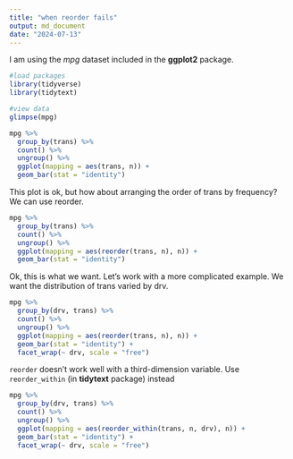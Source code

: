 ```yaml
---
title: "when reorder fails"
output: md_document
date: "2024-07-13"
---
```


I am using the *mpg* dataset included in the **ggplot2** package.

```r
#load packages
library(tidyverse)
library(tidytext)
```

```r
#view data
glimpse(mpg)

```

```r
mpg %>% 
  group_by(trans) %>% 
  count() %>% 
  ungroup() %>% 
  ggplot(mapping = aes(trans, n)) +
  geom_bar(stat = "identity")
```

This plot is ok, but how about arranging the order of trans by frequency? We can use reorder.

```r
mpg %>% 
  group_by(trans) %>% 
  count() %>% 
  ungroup() %>% 
  ggplot(mapping = aes(reorder(trans, n), n)) +
  geom_bar(stat = "identity")
```

Ok, this is what we want. Let's work with a more complicated example. We want the distribution of trans varied by drv.

```r
mpg %>% 
  group_by(drv, trans) %>% 
  count() %>% 
  ungroup() %>% 
  ggplot(mapping = aes(reorder(trans, n), n)) +
  geom_bar(stat = "identity") +
  facet_wrap(~ drv, scale = "free")
```

`reorder` doesn't work well with a third-dimension variable. Use `reorder_within` (in **tidytext** package) instead

```r
mpg %>% 
  group_by(drv, trans) %>% 
  count() %>% 
  ungroup() %>% 
  ggplot(mapping = aes(reorder_within(trans, n, drv), n)) +
  geom_bar(stat = "identity") +
  facet_wrap(~ drv, scale = "free")
```
